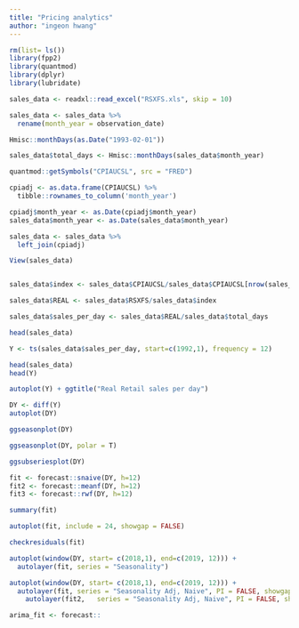 ```yaml
---
title: "Pricing analytics"
author: "ingeon hwang"
---
```


```r
rm(list= ls())
library(fpp2)
library(quantmod)
library(dplyr)
library(lubridate)

```

```r

sales_data <- readxl::read_excel("RSXFS.xls", skip = 10)

sales_data <- sales_data %>% 
  rename(month_year = observation_date)
```

```r
Hmisc::monthDays(as.Date("1993-02-01"))

sales_data$total_days <- Hmisc::monthDays(sales_data$month_year)
```


```r
quantmod::getSymbols("CPIAUCSL", src = "FRED")

cpiadj <- as.data.frame(CPIAUCSL) %>%
  tibble::rownames_to_column('month_year')

cpiadj$month_year <- as.Date(cpiadj$month_year)
sales_data$month_year <- as.Date(sales_data$month_year)


```

```r
sales_data <- sales_data %>%
  left_join(cpiadj)

View(sales_data)


sales_data$index <- sales_data$CPIAUCSL/sales_data$CPIAUCSL[nrow(sales_data)]

sales_data$REAL <- sales_data$RSXFS/sales_data$index 

sales_data$sales_per_day <- sales_data$REAL/sales_data$total_days
```


```r
head(sales_data)
```

```r

Y <- ts(sales_data$sales_per_day, start=c(1992,1), frequency = 12)

head(sales_data)
head(Y)
```

```r
autoplot(Y) + ggtitle("Real Retail sales per day")
```


```r
DY <- diff(Y)
autoplot(DY)
```


```r

ggseasonplot(DY)

ggseasonplot(DY, polar = T)

```


```r
ggsubseriesplot(DY)

```

```r
fit <- forecast::snaive(DY, h=12)
fit2 <- forecast::meanf(DY, h=12)
fit3 <- forecast::rwf(DY, h=12)

summary(fit)

autoplot(fit, include = 24, showgap = FALSE)

```


```r

checkresiduals(fit)
```


```r
autoplot(window(DY, start= c(2018,1), end=c(2019, 12))) +
  autolayer(fit, series = "Seasonality")
```

```r
autoplot(window(DY, start= c(2018,1), end=c(2019, 12))) +
  autolayer(fit, series = "Seasonality Adj, Naive", PI = FALSE, showgap = FALSE) +
    autolayer(fit2,   series = "Seasonality Adj, Naive", PI = FALSE, showgap = FALSE) +


```


```r
arima_fit <- forecast::
```

